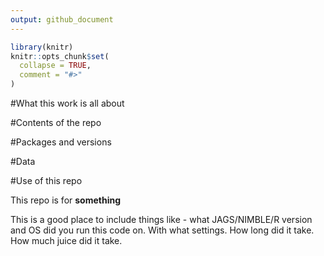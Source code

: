 ```yaml
---
output: github_document
---
```


```r
library(knitr)
knitr::opts_chunk$set(
  collapse = TRUE,
  comment = "#>"
)
```

#What this work is all about

#Contents of the repo

#Packages and versions

#Data

#Use of this repo

This repo is for **something**

This is a good place to include things like - what JAGS/NIMBLE/R version and OS did you run this code on. With what settings. How long did it take. How much juice did it take. 
